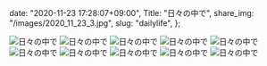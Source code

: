   date: "2020-11-23 17:28:07+09:00",
  Title: "日々の中で",
  share_img: "/images/2020_11_23_3.jpg",
  slug: "dailylife",
};

![日々の中で](/images/2020_11_23_1.jpg)
![日々の中で](/images/2020_11_23_2.jpg)
![日々の中で](/images/2020_11_23_3.jpg)
![日々の中で](/images/2020_11_23_4.jpg)
![日々の中で](/images/2020_11_23_5.jpg)
![日々の中で](/images/2020_11_23_6.jpg)
![日々の中で](/images/2020_11_23_7.jpg)
![日々の中で](/images/2020_11_23_8.jpg)
![日々の中で](/images/2020_11_23_9.jpg)
![日々の中で](/images/2020_11_23_10.jpg)
